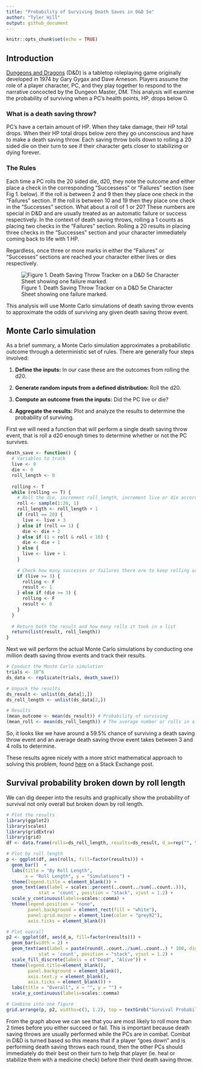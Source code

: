 ```yaml
---
title: "Probability of Surviving Death Saves in D&D 5e"
author: "Tyler Hill"
output: github_document
---
```


```r
knitr::opts_chunk$set(echo = TRUE)
```

## Introduction

[Dungeons and Dragons](https://en.wikipedia.org/wiki/Dungeons_%26_Dragons) (D&D) is a tabletop roleplaying game originally developed in 1974 by Gary Gygax and Dave Arneson. Players assume the role of a player character, PC, and they play together to respond to the narrative concocted by the Dungeon Master, DM. This analysis will examine the probability of surviving when a PC's health points, HP, drops below 0.


### What is a death saving throw?

PC's have a certain amount of HP. When they take damage, their HP total drops. When their HP total drops below zero they go unconscious and have to make a death saving throw. Each saving throw boils down to rolling a 20 sided die on their turn to see if their character gets closer to stabilizing or dying forever.

### The Rules

Each time a PC rolls the 20 sided die, d20, they note the outcome and either place a check in the corresponding "Successess" or "Failures" section (see Fig 1. below). If the roll is between 2 and 9 then they place one check in the "Failures" section. If the roll is between 10 and 19 then they place one check in the "Successes" section. What about a roll of 1 or 20? These numbers are special in D&D and are usually treated as an automatic failure or success respectively. In the context of death saving throws, rolling a 1 counts as placing two checks in the "Failures" section. Rolling a 20 results in placing three checks in the "Successes" section and your character immediately coming back to life with 1 HP.

Regardless, once three or more marks in either the "Failures" or "Successes" sections are reached your character either lives or dies respectively.

![Figure 1. Death Saving Throw Tracker on a D&D 5e Character Sheet showing one failure marked.](death_save_box.png)

This analysis will use Monte Carlo simulations of death saving throw events to approximate the odds of surviving any given death saving throw event.

## Monte Carlo simulation

As a brief summary, a Monte Carlo simulation approximates a probabilistic outcome through a deterministic set of rules. There are generally four steps involved:

1. **Define the inputs:** In our case these are the outcomes from rolling the d20.

2. **Generate random inputs from a defined distribution:** Roll the d20.

3. **Compute an outcome from the inputs:** Did the PC live or die?

4. **Aggregate the results:** Plot and analyze the results to determine the probability of surviving.

First we will need a function that will perform a single death saving throw event, that is roll a d20 enough times to determine whether or not the PC survives.

```r
death_save <- function() {
  # Variables to track
  live <- 0
  die <- 0
  roll_length <- 0
  
  rolling <- T
  while (rolling == T) {
    # Roll the die, increment roll_length, increment live or die accordingly
    roll <- sample(1:20, 1)
    roll_length <- roll_length + 1
    if (roll == 20) {
      live <- live + 3
    } else if (roll == 1) {
      die <- die + 2
    } else if (1 < roll & roll < 10) {
      die <- die + 1
    } else {
      live <- live + 1
    }
    
    # Check how many successes or failures there are to keep rolling or not
    if (live >= 3) {
      rolling <- F
      result <- 1
    } else if (die >= 3) {
      rolling <- F
      result <- 0
    }
  }
  
  # Return both the result and how many rolls it took in a list
  return(list(result, roll_length))
}
```

Next we will perform the actual Monte Carlo simulations by conducting one million death saving throw events and track their results.

```r
# Conduct the Monte Carlo simulation
trials <- 10^6
ds_data <- replicate(trials, death_save())

# Unpack the results
ds_result <- unlist(ds_data[1,])
ds_roll_length <- unlist(ds_data[2,])

# Results
(mean_outcome <- mean(ds_result)) # Probability of surviving
(mean_roll <- mean(ds_roll_length)) # The average number or rolls in a death saving throw event
```

So, it looks like we have around a 59.5% chance of surviving a death saving throw event and an average death saving throw event takes between 3 and 4 rolls to determine.

These results agree nicely with a more strict mathematical approach to solving this problem, found [here](https://rpg.stackexchange.com/questions/76958/what-is-the-probability-of-surviving-my-death-saves) on a Stack Exchange post.

## Survival probability broken down by roll length

We can dig deeper into the results and graphically show the probability of survival not only overall but broken down by roll length.

```r
# Plot the results
library(ggplot2)
library(scales)
library(gridExtra)
library(grid)
df <- data.frame(rolls=ds_roll_length, results=ds_result, d_a=rep("", trials))

# Plot by roll length
p <- ggplot(df, aes(rolls, fill=factor(results))) +
  geom_bar()  + 
  labs(title = "By Roll Length", 
       x = "Roll Length", y = "Simulations") +
  theme(legend.title = element_blank()) + 
  geom_text(aes(label = scales::percent(..count../sum(..count..))),
            stat = 'count', position = "stack", vjust = 1.2) +
  scale_y_continuous(labels=scales::comma) +
  theme(legend.position = "none",
        panel.background = element_rect(fill = "white"),
        panel.grid.major = element_line(color = "grey92"),
        axis.ticks = element_blank())

# Plot overall
p2 <- ggplot(df, aes(d_a, fill=factor(results))) + 
  geom_bar(width = 2) +
  geom_text(aes(label = paste(round(..count../sum(..count..) * 100, digits = 2), "%", sep = "")),
            stat = 'count', position = "stack", vjust = 1.2) +
  scale_fill_discrete(labels = c("Dead", "Alive")) +
  theme(legend.title=element_blank(),
        panel.background = element_blank(),
        axis.text.y = element_blank(),
        axis.ticks = element_blank()) + 
  labs(title = "Overall", x = "", y = "") +
  scale_y_continuous(labels=scales::comma)

# Combine into one figure
grid.arrange(p, p2, widths=c(3, 1.2), top = textGrob("Survival Probability of Death Saving Throws D&D 5e\n", gp = gpar(fontsize = 16)))
```

From the graph above we can see that you are most likely to roll more than 2 times before you either succeed or fail. This is important because death saving throws are usually performed while the PCs are in combat. Combat in D&D is turned based so this means that if a player "goes down" and is performing death saving throws each round, then the other PCs should immediately do their best on their turn to help that player (ie. heal or stabilize them with a medicine check) before their third death saving throw.
